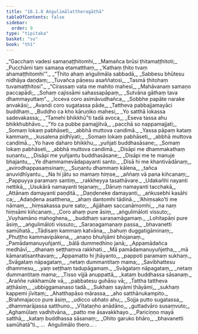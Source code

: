 ```yaml
---
title: "16.1.8 Aṅgulimālattheragāthā"
tableOfContents: false
sidebar:
  order: 9
type: "tipitaka"
basket: "su"
book: "th1"
---
```



<DynamicBreadcrumb />

<Division number="866" book="th1">

<Paragraph number="1209" type="verses" book="th1">
_“Gacchaṃ vadesi samaṇaṭṭhitomhi,_  
_Mamañca brūsi ṭhitamaṭṭhitoti;_  
_Pucchāmi taṃ samaṇa etamatthaṃ,_  
_‘Kathaṃ ṭhito tvaṃ ahamaṭṭhitomhi’”._  

</Paragraph>

</Division>
<Division number="867" book="th1">

<Paragraph number="1210" type="verses" book="th1">
_“Ṭhito ahaṃ aṅgulimāla sabbadā,_  
_Sabbesu bhūtesu nidhāya daṇḍaṃ;_  
_Tuvañca pāṇesu asaññatosi,_  
_Tasmā ṭhitohaṃ tuvamaṭṭhitosi”._  

</Paragraph>

</Division>
<Division number="868" book="th1">

<Paragraph number="1211" type="verses" book="th1">
_“Cirassaṃ vata me mahito mahesī,_  
_Mahāvanaṃ samaṇo paccapādi;_  
_Sohaṃ cajissāmi sahassapāpaṃ,_  
_Sutvāna gāthaṃ tava dhammayuttaṃ”._  

</Paragraph>

</Division>
<Division number="869" book="th1">

<Paragraph number="1212" type="verses" book="th1">
_Icceva coro asimāvudhañca,_  
_Sobbhe papāte narake anvakāsi;_  
_Avandi coro sugatassa pāde,_  
_Tattheva pabbajjamayāci buddhaṃ._  

</Paragraph>

</Division>
<Division number="870" book="th1">

<Paragraph number="1213" type="verses" book="th1">
_Buddho ca kho kāruṇiko mahesi,_  
_Yo satthā lokassa sadevakassa;_  
_“Tamehi bhikkhū”ti tadā avoca,_  
_Eseva tassa ahu bhikkhubhāvo._  

</Paragraph>

</Division>
<Division number="871" book="th1">

<Paragraph number="1214" type="verses" book="th1">
_“Yo ca pubbe pamajjitvā,_  
_pacchā so nappamajjati;_  
_Somaṃ lokaṃ pabhāseti,_  
_abbhā muttova candimā._  

</Paragraph>

</Division>
<Division number="872" book="th1">

<Paragraph number="1215" type="verses" book="th1">
_Yassa pāpaṃ kataṃ kammaṃ,_  
_kusalena pidhīyati;_  
_Somaṃ lokaṃ pabhāseti,_  
_abbhā muttova candimā._  

</Paragraph>

</Division>
<Division number="873" book="th1">

<Paragraph number="1216" type="verses" book="th1">
_Yo have daharo bhikkhu,_  
_yuñjati buddhasāsane;_  
_Somaṃ lokaṃ pabhāseti,_  
_abbhā muttova candimā._  

</Paragraph>

</Division>
<Division number="874" book="th1">

<Paragraph number="1217" type="verses" book="th1">
_Disāpi me dhammakathaṃ suṇantu,_  
_Disāpi me yuñjantu buddhasāsane;_  
_Disāpi me te manuje bhajantu,_  
_Ye dhammamevādapayanti santo._  

</Paragraph>

</Division>
<Division number="875" book="th1">

<Paragraph number="1218" type="verses" book="th1">
_Disā hi me khantivādānaṃ,_  
_avirodhappasaṃsinaṃ;_  
_Suṇantu dhammaṃ kālena,_  
_tañca anuvidhīyantu._  

</Paragraph>

</Division>
<Division number="876" book="th1">

<Paragraph number="1219" type="verses" book="th1">
_Na hi jātu so mamaṃ hiṃse,_  
_aññaṃ vā pana kiñcanaṃ;_  
_Pappuyya paramaṃ santiṃ,_  
_rakkheyya tasathāvare._  

</Paragraph>

</Division>
<Division number="877" book="th1">

<Paragraph number="1220" type="verses" book="th1">
_Udakañhi nayanti nettikā,_  
_Usukārā namayanti tejanaṃ;_  
_Dāruṃ namayanti tacchakā,_  
_Attānaṃ damayanti paṇḍitā._  

</Paragraph>

</Division>
<Division number="878" book="th1">

<Paragraph number="1221" type="verses" book="th1">
_Daṇḍeneke damayanti,_  
_aṅkusebhi kasāhi ca;_  
_Adaṇḍena asatthena,_  
_ahaṃ dantomhi tādinā._  

</Paragraph>

</Division>
<Division number="879" book="th1">

<Paragraph number="1222" type="verses" book="th1">
_‘Ahiṃsako’ti me nāmaṃ,_  
_hiṃsakassa pure sato;_  
_Ajjāhaṃ saccanāmomhi,_  
_na naṃ hiṃsāmi kiñcanaṃ._  

</Paragraph>

</Division>
<Division number="880" book="th1">

<Paragraph number="1223" type="verses" book="th1">
_Coro ahaṃ pure āsiṃ,_  
_aṅgulimāloti vissuto;_  
_Vuyhamāno mahoghena,_  
_buddhaṃ saraṇamāgamaṃ._  

</Paragraph>

</Division>
<Division number="881" book="th1">

<Paragraph number="1224" type="verses" book="th1">
_Lohitapāṇi pure āsiṃ,_  
_aṅgulimāloti vissuto;_  
_Saraṇagamanaṃ passa,_  
_bhavanetti samūhatā._  

</Paragraph>

</Division>
<Division number="882" book="th1">

<Paragraph number="1225" type="verses" book="th1">
_Tādisaṃ kammaṃ katvāna,_  
_bahuṃ duggatigāminaṃ;_  
_Phuṭṭho kammavipākena,_  
_anaṇo bhuñjāmi bhojanaṃ._  

</Paragraph>

</Division>
<Division number="883" book="th1">

<Paragraph number="1226" type="verses" book="th1">
_Pamādamanuyuñjanti,_  
_bālā dummedhino janā;_  
_Appamādañca medhāvī,_  
_dhanaṃ seṭṭhaṃva rakkhati._  

</Paragraph>

</Division>
<Division number="884" book="th1">

<Paragraph number="1227" type="verses" book="th1">
_Mā pamādamanuyuñjetha,_  
_mā kāmaratisanthavaṃ;_  
_Appamatto hi jhāyanto,_  
_pappoti paramaṃ sukhaṃ._  

</Paragraph>

</Division>
<Division number="885" book="th1">

<Paragraph number="1228" type="verses" book="th1">
_Svāgataṃ nāpagataṃ,_  
_netaṃ dummantitaṃ mama;_  
_Savibhattesu dhammesu,_  
_yaṃ seṭṭhaṃ tadupāgamaṃ._  

</Paragraph>

</Division>
<Division number="886" book="th1">

<Paragraph number="1229" type="verses" book="th1">
_Svāgataṃ nāpagataṃ,_  
_netaṃ dummantitaṃ mama;_  
_Tisso vijjā anuppattā,_  
_kataṃ buddhassa sāsanaṃ._  

</Paragraph>

</Division>
<Division number="887" book="th1">

<Paragraph number="1230" type="verses" book="th1">
_Araññe rukkhamūle vā,_  
_pabbatesu guhāsu vā;_  
_Tattha tattheva aṭṭhāsiṃ,_  
_ubbiggamanaso tadā._  

</Paragraph>

</Division>
<Division number="888" book="th1">

<Paragraph number="1231" type="verses" book="th1">
_Sukhaṃ sayāmi ṭhāyāmi,_  
_sukhaṃ kappemi jīvitaṃ;_  
_Ahatthapāso mārassa,_  
_aho satthānukampito._  

</Paragraph>

</Division>
<Division number="889" book="th1">

<Paragraph number="1232" type="verses" book="th1">
_Brahmajacco pure āsiṃ,_  
_udicco ubhato ahu;_  
_Sojja putto sugatassa,_  
_dhammarājassa satthuno._  

</Paragraph>

</Division>
<Division number="890" book="th1">

<Paragraph number="1233" type="verses" book="th1">
_Vītataṇho anādāno,_  
_guttadvāro susaṃvuto;_  
_Aghamūlaṃ vadhitvāna,_  
_patto me āsavakkhayo._  

</Paragraph>

</Division>
<Division number="891" book="th1">

<Paragraph number="1234" type="verses" book="th1">
_Pariciṇṇo mayā satthā,_  
_kataṃ buddhassa sāsanaṃ;_  
_Ohito garuko bhāro,_  
_bhavanetti samūhatā”ti._  


</Paragraph>
</Division>

<Paragraph number="1235" type="center" book="th1">
…  Aṅgulimālo thero… .
</Paragraph>